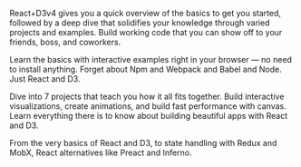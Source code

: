 <div>
  <p>
    React+D3v4 gives you a quick overview of the basics to get you started,
    followed by a deep dive that solidifies your knowledge through varied
    projects and examples. Build working code that you can show off to your
    friends, boss, and coworkers.
  </p>
  <p>
    Learn the basics with interactive examples right in your browser — no need
    to install anything. Forget about Npm and Webpack and Babel and Node. Just
    React and D3.
  </p>
  <p>
    Dive into 7 projects that teach you how it all fits together. Build
    interactive visualizations, create animations, and build fast performance
    with canvas. Learn everything there is to know about building beautiful apps
    with React and D3.
  </p>
  <p>
    From the very basics of React and D3, to state handling with Redux and MobX,
    React alternatives like Preact and Inferno.
  </p>
</div>
